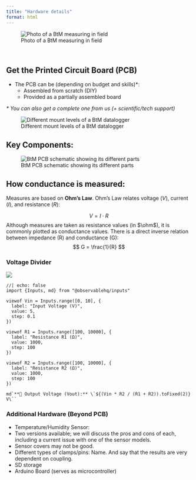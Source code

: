 ```yaml
---
title: "Hardware details"
format: html
---
```


::: banner
![Photo of a BtM measuring in field](img/btm-campo.jpeg)
:::

<br>

## Get the Printed Circuit Board (PCB)

-   The PCB can be (depending on budget and skills)\*:
    -   Assembled from scratch (DIY)
    -   Provided as a partially assembled board

*\* You can also get a complete one from us (+ scientific/tech support)*

![Different mount levels of a BtM datalogger](img/btm-mount-levels.jpg)

<!-- 
Enseñar distintos niveles de montaje:
- PCB con nada
- PCB con electronica soldada, pero solo eso
- PCB + Caja + Sensores ...

Comentar que, si se imprime la PCB o se pide el ensamblado, ojo con proveedores de países sin garantías de devolución.

Mismo diseño en dos pedidos distintos: resultados distintos.
Ojo con las instrucciones, incluso si son muy detalladas.
Mejor prototipos e interacción con los proveedores.

Si alguien pregunta: DAVI
-->

## Key Components:

![BtM PCB schematic showing its different parts](img/assembly-schematic.png)

## How conductance is measured:

Measures are based on **Ohm’s Law**. Ohm’s Law relates voltage (*V*), current (*I*), and resistance (*R*):

$$
V = I \cdot R
$$ Although measures are taken as resistance values (in $\ohm$), it is commonly plotted as conductance values. There is a direct inverse relation between impedance (R) and conductance (G): $$    
G = \frac{1}{R} 
$$

### Voltage Divider

![](img/voltage-divider.png)

```ojs
//| echo: false
import {Inputs, md} from "@observablehq/inputs"

viewof Vin = Inputs.range([0, 10], {
  label: "Input Voltage (V)",
  value: 5,
  step: 0.1
})

viewof R1 = Inputs.range([100, 10000], {
  label: "Resistance R1 (Ω)",
  value: 1000,
  step: 100
})

viewof R2 = Inputs.range([100, 10000], {
  label: "Resistance R2 (Ω)",
  value: 1000,
  step: 100
})

md`**🔋 Output Voltage (Vout):** \`${(Vin * R2 / (R1 + R2)).toFixed(2)} V\``
```

### Additional Hardware (Beyond PCB)

-   Temperature/Humidity Sensor:\
  -  Two versions available; we will discuss the pros and cons of each, including a current issue with one of the sensor models.
  - Sensor covers may not be good.
- Different types of clamps/pins: Name. And say that the results are very dependent on coupling.
- SD storage
-   Arduino Board (serves as microcontroller)
